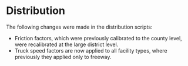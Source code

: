 # Distribution

The following changes were made in the distribution scripts:

- Friction factors, which were previously calibrated to the county level, were recalibrated at the large district level.
- Truck speed factors are now applied to all facility types, where previously they applied only to freeway.


